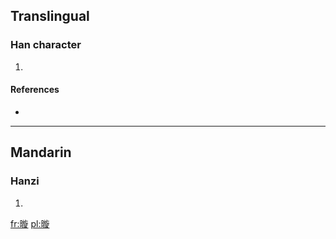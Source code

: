 ==Translingual==

===Han character===
{{Han char|rn=72|rad=日|as=11|sn=15|four=|canj=日卜尸人 (AYSO)}}

# {{defn|Han|sort=日11}}

====References====
* {{Han ref|kx=0499.320|dkj=14139|dj=0869.020|hdz=21534.150|uh=66B6|ud=26294}}

----

==Mandarin==

===Hanzi===
{{cmn-hanzi|pin=[[xuán]] ([[xuan2]])|wg=hsüan<sup>2</sup>}}

# {{defn|lang=cmn|sort=日11}}

[[fr:暶]]
[[pl:暶]]